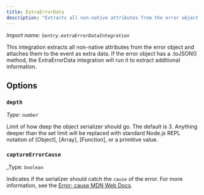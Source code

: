 ```yaml
---
title: ExtraErrorData
description: "Extracts all non-native attributes from the error object and attaches them to the event as extra data."
---
```


_Import name: `Sentry.extraErrorDataIntegration`_

This integration extracts all non-native attributes from the error object and attaches them to the event as extra data. If the error object has a .toJSON() method, the ExtraErrorData integration will run it to extract additional information.

<PlatformContent includePath="configuration/extra-error-data" />

## Options

### `depth`

_Type: `number`_

Limit of how deep the object serializer should go. The default is 3. Anything deeper than the set limit will
be replaced with standard Node.js REPL notation of [Object], [Array], [Function], or
a primitive value.

### `captureErrorCause`

_Type: `boolean`

Indicates if the serializer should catch the `cause` of the error. For more information, see the [Error: cause MDN Web Docs](https://developer.mozilla.org/en-US/docs/Web/JavaScript/Reference/Global_Objects/Error/cause).

